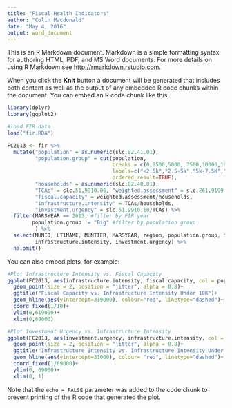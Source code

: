 ```yaml
---
title: "Fiscal Health Indicators"
author: "Colin Macdonald"
date: "May 4, 2016"
output: word_document
---
```


This is an R Markdown document. Markdown is a simple formatting syntax for authoring HTML, PDF, and MS Word documents. For more details on using R Markdown see <http://rmarkdown.rstudio.com>.

When you click the **Knit** button a document will be generated that includes both content as well as the output of any embedded R code chunks within the document. You can embed an R code chunk like this:

```r
library(dplyr)
library(ggplot2)

#load FIR data
load("fir.RDA")

FC2013 <- fir %>%
  mutate("population" = as.numeric(slc.02.41.01),
         "population.group" = cut(population, 
                                  breaks = c(0,2500,5000, 7500,10000,10000000), #define population breaks
                                  labels=c("<2.5k","2.5-5k","5k-7.5K","7.5k-10k","Big"), #name population breaks
                                  ordered_result=TRUE),
         "households" = as.numeric(slc.02.40.01),
         "TCAs" = slc.51.9910.06, "weighted.assessment" = slc.261.9199.17,
         "fiscal.capacity" = weighted.assessment/households,
         "infrastructure.intensity" = TCAs/households,
         "investment.urgency" = slc.51.9910.10/TCAs) %>%
  filter(MARSYEAR == 2013, #filter by FIR year
        population.group != "Big" #filter by population group
         ) %>%
  select(MUNID, LT1NAME, MUNTIER, MARSYEAR, region, population.group, fiscal.capacity, 
         infrastructure.intensity, investment.urgency) %>%
  na.omit()
```

You can also embed plots, for example:

```r
#Plot Infrastructure Intensity vs. Fiscal Capacity
ggplot(FC2013, aes(infrastructure.intensity, fiscal.capacity, col = population.group, shape = region))+
  geom_point(size = 2, position = "jitter", alpha = 0.8)+
  ggtitle("Fiscal Capacity vs. Infrastructure Intensity Under 10K")+
  geom_hline(aes(yintercept=319000), colour="red", linetype="dashed")+
  coord_fixed(1/10)+
  ylim(0,619000)+
  xlim(0,69000)
```

```r
#Plot Investment Urgency vs. Infrastructure Intensity 
ggplot(FC2013, aes(investment.urgency, infrastructure.intensity, col = population.group, shape = region))+
  geom_point(size = 2, position = "jitter", alpha = 0.8)+
  ggtitle("Infrastructure Intensity vs. Infrastructure Intensity Under 10K")+
  geom_hline(aes(yintercept=31000), colour= "red", linetype="dashed")+
  coord_fixed(1/69000)+
  ylim(0, 69000)+
  xlim(0, 1)
```

Note that the `echo = FALSE` parameter was added to the code chunk to prevent printing of the R code that generated the plot.
